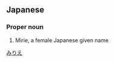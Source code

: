 ==Japanese==
{{ja-kanjitab|実|理|絵}}

===Proper noun===
{{ja-pos|proper|みりえ}}
# Mirie, a female Japanese given name

[[Category:Japanese female given names|みりえ]]